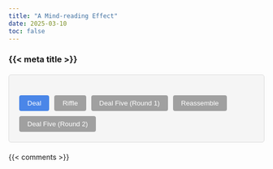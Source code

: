 ```yaml
---
title: "A Mind-reading Effect"
date: 2025-03-10
toc: false
---
```


### {{< meta title >}}

```{=html}
<div class="card-interactive">
  <div id="card-container"></div>
  <div class="button-container">
    <button id="deal-button">Deal</button>
    <button id="riffle-button" disabled>Riffle</button>
    <button id="deal-five-button" disabled>Deal Five (Round 1)</button>
    <button id="reassemble-button" disabled>Reassemble</button>
    <button id="deal-five-button-2" disabled>Deal Five (Round 2)</button>
  </div>
</div>

<style>
.card-interactive {
  margin: 20px 0;
  padding: 20px;
  border: 1px solid #ddd;
  border-radius: 5px;
  background-color: #f5f5f5;
}

.button-container {
  margin-top: 20px;
  display: flex;
  gap: 10px;
  flex-wrap: wrap;
}

button {
  padding: 8px 16px;
  border: none;
  border-radius: 4px;
  background-color: #4a86e8;
  color: white;
  cursor: pointer;
  transition: background-color 0.3s;
}

button:hover:not([disabled]) {
  background-color: #3a76d8;
}

button:disabled {
  background-color: #a0a0a0;
  cursor: not-allowed;
}

.card {
  display: block;
  width: 40px;
  height: 25px;
  margin: 2px;
  padding: 3px;
  border: 1px solid #333;
  border-radius: 3px;
  background-color: white;
  font-size: 12px;
  text-align: center;
  box-shadow: 1px 1px 3px rgba(0,0,0,0.2);
}

.pile {
  display: inline-block;
  vertical-align: top;
  margin: 10px;
  padding: 10px;
  border: 1px dashed #999;
  border-radius: 5px;
}

.pile-container {
  display: flex;
  flex-direction: column;
}

.pile-label {
  margin-bottom: 10px;
  font-weight: bold;
  text-align: center;
  display: none;
}

#card-container {
  display: flex;
  flex-wrap: wrap;
}
</style>

<script>
document.addEventListener('DOMContentLoaded', function() {
  // Initial deck of cards
  const initialDeck = ['6S', 'TS', '9S', 'AS', '8S', 'AH', 'KC', 'QC', 'JD', 'TD', 'AD', 'KH', 'QD', 'JH', 'TH', 'AC', 'KD', 'QH', 'JC', 'TC', '2S', '3S', '4S', '5S', '7S'];
  
  // Create copies of the deck for manipulation
  let mainDeck = [...initialDeck];
  let secondPile = [];
  let piles = [[], [], [], [], []];
  
  // Get DOM elements
  const cardContainer = document.getElementById('card-container');
  const dealButton = document.getElementById('deal-button');
  const riffleButton = document.getElementById('riffle-button');
  const dealFiveButton = document.getElementById('deal-five-button');
  const reassembleButton = document.getElementById('reassemble-button');
  const dealFiveButton2 = document.getElementById('deal-five-button-2');
  
  // Function to display cards
  function displayCards() {
    cardContainer.innerHTML = '';
    
    // Always render Main Deck container
    const mainPileDiv = document.createElement('div');
    mainPileDiv.className = 'pile';
    mainPileDiv.id = 'main-deck';
    const mainPileLabel = document.createElement('div');
    mainPileLabel.className = 'pile-label';
    mainPileLabel.textContent = 'Main Deck';
    mainPileDiv.appendChild(mainPileLabel);
    
    const mainPileContainer = document.createElement('div');
    mainPileContainer.className = 'pile-container';
    mainPileDiv.appendChild(mainPileContainer);
    
    mainDeck.forEach(card => {
      const cardDiv = document.createElement('div');
      cardDiv.className = 'card';
      cardDiv.textContent = card;
      mainPileContainer.appendChild(cardDiv);
    });
    
    cardContainer.appendChild(mainPileDiv);
    
    // Always render Second Pile container
    const secondPileDiv = document.createElement('div');
    secondPileDiv.className = 'pile';
    secondPileDiv.id = 'second-pile';
    const secondPileLabel = document.createElement('div');
    secondPileLabel.className = 'pile-label';
    secondPileLabel.textContent = 'Second Pile';
    secondPileDiv.appendChild(secondPileLabel);
    
    const secondPileContainer = document.createElement('div');
    secondPileContainer.className = 'pile-container';
    secondPileDiv.appendChild(secondPileContainer);
    
    if (secondPile.length > 0) {
      secondPile.forEach(card => {
        const cardDiv = document.createElement('div');
        cardDiv.className = 'card';
        cardDiv.textContent = card;
        secondPileContainer.appendChild(cardDiv);
      });
    }
    
    cardContainer.appendChild(secondPileDiv);
    
    // Display five piles if any of them has cards
    if (piles.some(pile => pile.length > 0)) {
      piles.forEach((pile, index) => {
        if (pile.length > 0) {
          const pileDiv = document.createElement('div');
          pileDiv.className = 'pile';
          const pileLabel = document.createElement('div');
          pileLabel.className = 'pile-label';
          pileLabel.textContent = `Pile ${index + 1}`;
          pileDiv.appendChild(pileLabel);
          
          const pileContainer = document.createElement('div');
          pileContainer.className = 'pile-container';
          pileDiv.appendChild(pileContainer);
          
          pile.forEach(card => {
            const cardDiv = document.createElement('div');
            cardDiv.className = 'card';
            cardDiv.textContent = card;
            pileContainer.appendChild(cardDiv);
          });
          
          cardContainer.appendChild(pileDiv);
        }
      });
    }
  }
  
  // Initialize display
  displayCards();
  
  // Deal button functionality
  dealButton.addEventListener('click', function() {
    if (mainDeck.length >= 13) {
      dealButton.disabled = true;
      let cardsToDeal = 13;
      
      function dealNextCard() {
        if (cardsToDeal > 0) {
          // Get the top card element from the main deck container
          let mainDeckContainer = document.querySelector('#main-deck .pile-container');
          let cardElem = mainDeckContainer ? mainDeckContainer.querySelector('.card') : null;
          
          if (!cardElem) {
            // Fallback if element not found: directly update state
            secondPile.unshift(mainDeck.shift());
            displayCards();
            cardsToDeal--;
            setTimeout(dealNextCard, 200);
            return;
          }
          
          let startRect = cardElem.getBoundingClientRect();
          let secondPileContainer = document.querySelector('#second-pile .pile-container');
          let targetRect = secondPileContainer ? secondPileContainer.getBoundingClientRect() : { top: startRect.top, left: startRect.left };
          
          // Create a clone of the card element for animation
          let clone = cardElem.cloneNode(true);
          clone.style.position = 'absolute';
          clone.style.top = startRect.top + 'px';
          clone.style.left = startRect.left + 'px';
          clone.style.margin = '0';
          clone.style.transition = 'all 0.5s ease';
          document.body.appendChild(clone);
          
          // Calculate target position: position at the bottom of the second pile container
          let targetTop = targetRect.bottom - cardElem.offsetHeight;
          let targetLeft = targetRect.left;
          
          // Force reflow and then animate
          clone.getBoundingClientRect();
          clone.style.top = targetTop + 'px';
          clone.style.left = targetLeft + 'px';
          
          clone.addEventListener('transitionend', function() {
            clone.remove();
            // Update state: move the card from mainDeck to secondPile
            secondPile.unshift(mainDeck.shift());
            displayCards();
            cardsToDeal--;
            setTimeout(dealNextCard, 100);
          }, { once: true });
        } else {
          // After all cards have been animated, enable the riffle button
          riffleButton.disabled = false;
        }
      }
      
      dealNextCard();
    }
  });
  
  // Riffle button functionality
  riffleButton.addEventListener('click', function() {
    // Perform riffle shuffle
    let shuffledDeck = [];
    let mainCopy = [...mainDeck];
    let secondCopy = [...secondPile];
    
    // Random riffle
    while (mainCopy.length > 0 && secondCopy.length > 0) {
      // Randomly decide which pile to take from
      if (Math.random() < 0.5) {
        if (mainCopy.length > 0) {
          shuffledDeck.push(mainCopy.shift());
        }
      } else {
        if (secondCopy.length > 0) {
          shuffledDeck.push(secondCopy.shift());
        }
      }
    }
    
    // Add any remaining cards
    shuffledDeck = [...shuffledDeck, ...mainCopy, ...secondCopy];
    
    // Update the main deck and clear second pile
    mainDeck = shuffledDeck;
    secondPile = [];
    
    displayCards();
    
    // Enable the next button and disable current
    riffleButton.disabled = true;
    dealFiveButton.disabled = false;
  });
  
  // Deal five button functionality (Round 1)
  dealFiveButton.addEventListener('click', function() {
    // Reset piles
    piles = [[], [], [], [], []];
    
    // Deal into five piles
    let pileIndex = 0;
    while (mainDeck.length > 0) {
      piles[pileIndex].push(mainDeck.shift());
      pileIndex = (pileIndex + 1) % 5;
    }
    
    displayCards();
    
    // Enable the next button and disable current
    dealFiveButton.disabled = true;
    reassembleButton.disabled = false;
  });
  
  // Reassemble button functionality
  reassembleButton.addEventListener('click', function() {
    // Reassemble the deck from the piles
    mainDeck = [];
    
    // Collect piles in a random order
    const pileIndices = [0, 1, 2, 3, 4];
    for (let i = pileIndices.length - 1; i > 0; i--) {
      const j = Math.floor(Math.random() * (i + 1));
      [pileIndices[i], pileIndices[j]] = [pileIndices[j], pileIndices[i]];
    }
    
    pileIndices.forEach(index => {
      mainDeck = [...mainDeck, ...piles[index]];
    });
    
    // Clear the piles
    piles = [[], [], [], [], []];
    
    displayCards();
    
    // Enable the next button and disable current
    reassembleButton.disabled = true;
    dealFiveButton2.disabled = false;
  });
  
  // Deal five button functionality (Round 2)
  dealFiveButton2.addEventListener('click', function() {
    // Reset piles
    piles = [[], [], [], [], []];
    
    // Deal into five piles
    let pileIndex = 0;
    while (mainDeck.length > 0) {
      piles[pileIndex].push(mainDeck.shift());
      pileIndex = (pileIndex + 1) % 5;
    }
    
    displayCards();
    
    // Disable all buttons after the final step
    dealFiveButton2.disabled = true;
  });
});
</script>
```

{{< comments >}}
